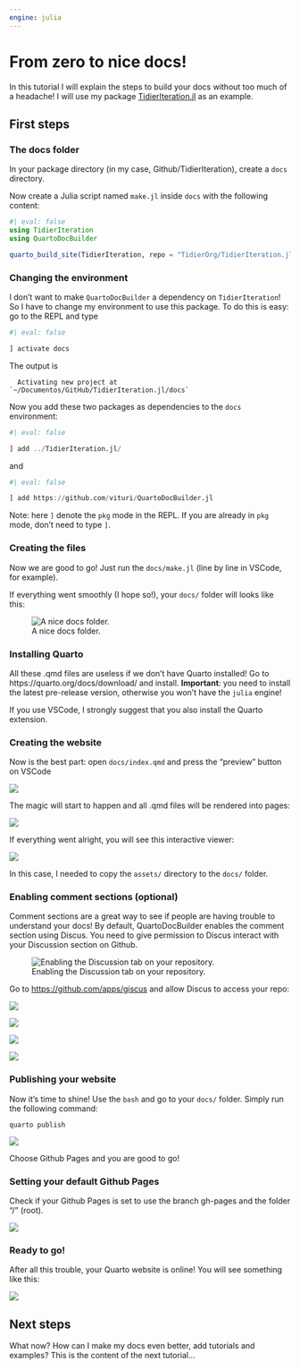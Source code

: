 ```yaml
---
engine: julia
---
```


# From zero to nice docs!

In this tutorial I will explain the steps to build your docs without too much of a headache! I will use my package [TidierIteration.jl](https://github.com/TidierOrg/TidierIteration.jl) as an example.

## First steps

### The docs folder

In your package directory (in my case, Github/TidierIteration), create a `docs` directory. 

Now create a Julia script named `make.jl` inside `docs` with the following content:

```julia
#| eval: false
using TidierIteration
using QuartoDocBuilder

quarto_build_site(TidierIteration, repo = "TidierOrg/TidierIteration.jl")
```

### Changing the environment

I don't want to make `QuartoDocBuilder` a dependency on `TidierIteration`! So I have to change my environment to use this package. To do this is easy: go to the REPL and type

```julia
#| eval: false

] activate docs
```

The output is

```
  Activating new project at `~/Documentos/GitHub/TidierIteration.jl/docs`
```

Now you add these two packages as dependencies to the `docs` environment:

```julia
#| eval: false

] add ../TidierIteration.jl/
```

and 

```julia
#| eval: false

] add https://github.com/vituri/QuartoDocBuilder.jl
```

Note: here `]` denote the `pkg` mode in the REPL. If you are already in `pkg` mode, don't need to type `]`.

### Creating the files

Now we are good to go! Just run the `docs/make.jl` (line by line in VSCode, for example).

If everything went smoothly (I hope so!), your `docs/` folder will looks like this:

![A nice docs folder.](tutorial-01-files.png)

### Installing Quarto

All these .qmd files are useless if we don't have Quarto installed! Go to https://quarto.org/docs/download/ and install. **Important**: you need to install the latest pre-release version, otherwise you won't have the `julia` engine!

If you use VSCode, I strongly suggest that you also install the Quarto extension.

### Creating the website

Now is the best part: open `docs/index.qmd` and press the "preview" button on VSCode

![](tutorial-01-preview.png)

The magic will start to happen and all .qmd files will be rendered into pages:

![](tutorial-01-rendering.png)

If everything went alright, you will see this interactive viewer:

![](tutorial-01-viewer.png)

In this case, I needed to copy the `assets/` directory to the `docs/` folder.

### Enabling comment sections (optional)

Comment sections are a great way to see if people are having trouble to understand your docs! By default, QuartoDocBuilder enables the comment section using Discus. You need to give permission to Discus interact with your Discussion section on Github.

![Enabling the Discussion tab on your repository.](tutorial-01-discussions.png)

Go to [https://github.com/apps/giscus](https://github.com/apps/giscus) and allow Discus to access your repo:

![](tutorial-01-discus1.png)

![](tutorial-01-discus2.png)

![](tutorial-01-discus3.png)

![](tutorial-01-discus4.png)

### Publishing your website

Now it's time to shine! Use the `bash` and go to your `docs/` folder. Simply run the following command:

```
quarto publish
```

![](tutorial-01-publish.png)

Choose Github Pages and you are good to go!

### Setting your default Github Pages

Check if your Github Pages is set to use the branch gh-pages and the folder "/" (root).

![](tutorial-01-ghpages.png)

### Ready to go!

After all this trouble, your Quarto website is online! You will see something like this:

![](tutorial-01-website.png)

## Next steps

What now? How can I make my docs even better, add tutorials and examples? This is the content of the next tutorial...